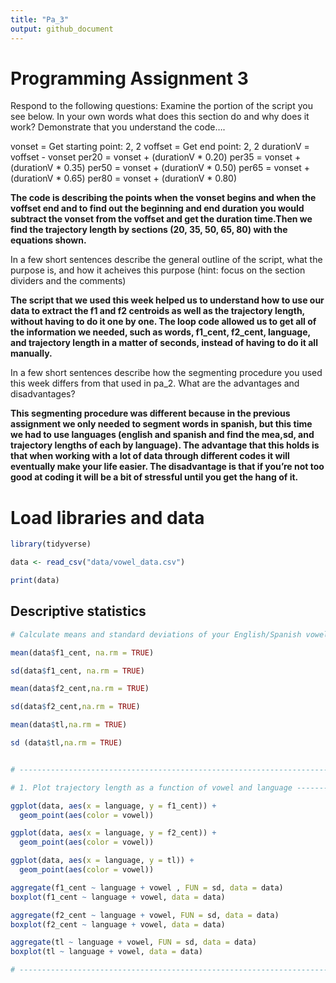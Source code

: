```yaml
---
title: "Pa_3"
output: github_document
---
```

# Programming Assignment 3

Respond to the following questions:
Examine the portion of the script you see below. In your own words what does this section do and why does it work? Demonstrate that you understand the code….

vonset = Get starting point: 2, 2
voffset = Get end point: 2, 2
durationV = voffset - vonset
per20 = vonset + (durationV * 0.20)
per35 = vonset + (durationV * 0.35)
per50 = vonset + (durationV * 0.50)
per65 = vonset + (durationV * 0.65)
per80 = vonset + (durationV * 0.80)

**The code is describing the points when the vonset begins and when the voffset end and to find out the beginning and end duration you would subtract the vonset from the voffset and get the duration time.Then we find the trajectory length by sections (20, 35, 50, 65, 80) with the equations shown.**

In a few short sentences describe the general outline of the script, what the purpose is, and how it acheives this purpose (hint: focus on the section dividers and the comments)

**The script that we used this week helped us to understand how to use our data to extract the f1 and f2 centroids as well as the trajectory length, without having to do it one by one. The loop code allowed us to get all of the information we needed, such as words, f1_cent, f2_cent, language, and trajectory length in a matter of seconds, instead of having to do it all manually.**

In a few short sentences describe how the segmenting procedure you used this week differs from that used in pa_2. What are the advantages and disadvantages?

**This segmenting procedure was different because in the previous assignment we only needed to segment words in spanish, but this time we had to use languages (english and spanish and find the mea,sd, and trajectory lengths of each by language). The advantage that this holds is that when working with a lot of data through different codes it will eventually make your life easier. The disadvantage is that if you're not too good at coding it will be a bit of stressful until you get the hang of it.**

# Load libraries and data

```r
library(tidyverse)
```

```r

data <- read_csv("data/vowel_data.csv")

print(data)


```

## Descriptive statistics

```r
# Calculate means and standard deviations of your English/Spanish vowels ------

mean(data$f1_cent, na.rm = TRUE)  

sd(data$f1_cent, na.rm = TRUE)

mean(data$f2_cent,na.rm = TRUE)

sd(data$f2_cent,na.rm = TRUE)

mean(data$tl,na.rm = TRUE)

sd (data$tl,na.rm = TRUE)


# -----------------------------------------------------------------------------
```

```r
# 1. Plot trajectory length as a function of vowel and language ---------------

ggplot(data, aes(x = language, y = f1_cent)) +
  geom_point(aes(color = vowel))

ggplot(data, aes(x = language, y = f2_cent)) +
  geom_point(aes(color = vowel))

ggplot(data, aes(x = language, y = tl)) +
  geom_point(aes(color = vowel))

aggregate(f1_cent ~ language + vowel , FUN = sd, data = data)
boxplot(f1_cent ~ language + vowel, data = data)

aggregate(f2_cent ~ language + vowel, FUN = sd, data = data)
boxplot(f2_cent ~ language + vowel, data = data)

aggregate(tl ~ language + vowel, FUN = sd, data = data)
boxplot(tl ~ language + vowel, data = data)

# -----------------------------------------------------------------------------
```
